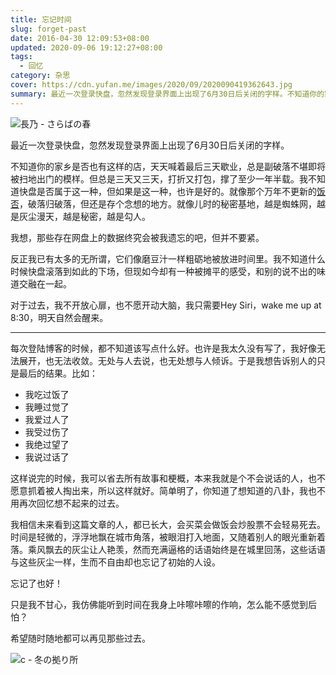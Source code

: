 ```yaml
---
title: 忘记时间
slug: forget-past
date: 2016-04-30 12:09:53+08:00
updated: 2020-09-06 19:12:27+08:00
tags:
  - 回忆
category: 杂思
cover: https://cdn.yufan.me/images/2020/09/2020090419362643.jpg
summary: 最近一次登录快盘，忽然发现登录界面上出现了6月30日后关闭的字样。不知道你的家乡是否也有这样的店，天天喊着最后三天歇业，总是副破落不堪即将被扫地出门的模样。
---
```


![長乃 - さらばの春](https://cdn.yufan.me/images/2020/09/2020090419384411.jpg)

最近一次登录快盘，忽然发现登录界面上出现了6月30日后关闭的字样。

不知道你的家乡是否也有这样的店，天天喊着最后三天歇业，总是副破落不堪即将被扫地出门的模样。但总是三天又三天，打折又打包，撑了至少一年半载。我不知道快盘是否属于这一种，但如果是这一种，也许是好的。就像那个万年不更新的[饭否](http://fanfou.com)，破落归破落，但还是存个念想的地方。就像儿时的秘密基地，越是蜘蛛网，越是灰尘漫天，越是秘密，越是勾人。

我想，那些存在网盘上的数据终究会被我遗忘的吧，但并不要紧。

反正我已有太多的无所谓，它们像磨豆汁一样粗砺地被放进时间里。我不知道什么时候快盘滚落到如此的下场，但现如今却有一种被摊平的感受，和别的说不出的味道交融在一起。

对于过去，我不开放心扉，也不愿开动大脑，我只需要Hey Siri，wake me up at 8:30，明天自然会醒来。

---

每次登陆博客的时候，都不知道该写点什么好。也许是我太久没有写了，我好像无法展开，也无法收敛。无处与人去说，也无处想与人倾诉。于是我想告诉别人的只是最后的结果。比如：

- 我吃过饭了
- 我睡过觉了
- 我爱过人了
- 我受过伤了
- 我绝过望了
- 我说过话了

这样说完的时候，我可以省去所有故事和梗概，本来我就是个不会说话的人，也不愿意抓着被人掏出来，所以这样就好。简单明了，你知道了想知道的八卦，我也不用再次回忆想不起来的过去。

我相信未来看到这篇文章的人，都已长大，会买菜会做饭会炒股票不会轻易死去。时间是轻微的，浮浮地飘在城市角落，被眼泪打入地面，又随着别人的眼光重新着落。乘风飘去的灰尘让人艳羡，然而充满逼格的话语始终是在城里回荡，这些话语与这些灰尘一样，生而不自由却也忘记了初始的人设。

忘记了也好！

只是我不甘心，我仿佛能听到时间在我身上咔嚓咔嚓的作响，怎么能不感觉到后怕？

希望随时随地都可以再见那些过去。

![c - 冬の拠り所](https://cdn.yufan.me/images/2020/09/2020090419425564.jpg)
